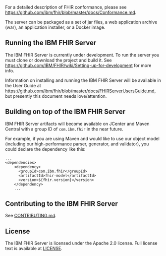 

For a detailed description of FHIR conformance, please see https://github.com/ibm/fhir/blob/master/docs/Conformance.md.

The server can be packaged as a set of jar files, a web application archive (war), an application installer, or a Docker image.

## Running the IBM FHIR Server
The IBM FHIR Server is currently under development. To run the server you must clone or download the project and build it. See https://github.com/IBM/FHIR/wiki/Setting-up-for-development for more info.

Information on installing and running the IBM FHIR Server will be available in the User Guide at https://github.com/ibm/fhir/blob/master/docs/FHIRServerUsersGuide.md, but presently this document needs love/attention.

## Building on top of the IBM FHIR Server
IBM FHIR Server artifacts will become available on JCenter and Maven Central with a group ID of `com.ibm.fhir` in the near future.

For example, if you are using Maven and would like to use our object model (including our high-performance parser, generator, and validator), you could declare the dependency like this:

```
...
<dependencies>
    <dependency>
      <groupId>com.ibm.fhir</groupId>
      <artifactId>fhir-model</artifactId>
      <version>${fhir.version}</version>
    </dependency>
    ...
```

## Contributing to the IBM FHIR Server
See [CONTRIBUTING.md](CONTRIBUTING.md).

## License
The IBM FHIR Server is licensed under the Apache 2.0 license. Full license text is
available at [LICENSE](LICENSE).